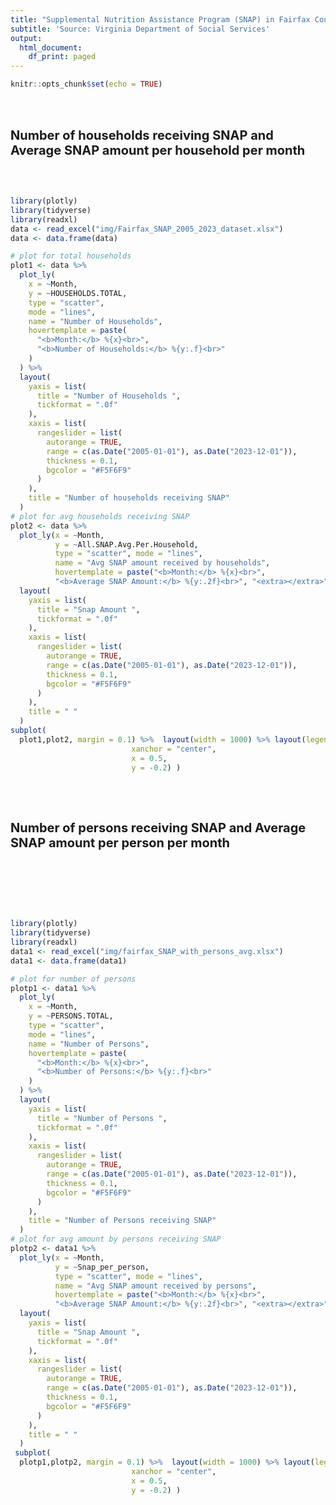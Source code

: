 ```yaml
---
title: "Supplemental Nutrition Assistance Program (SNAP) in Fairfax County"
subtitle: 'Source: Virginia Department of Social Services'
output:
  html_document:
    df_print: paged
---
```


```r
knitr::opts_chunk$set(echo = TRUE)
```
</br>
</br>

**<span style="font-size:15pt">Number of households receiving SNAP and    Average SNAP amount per household per month**

</br>
</br>
```r
library(plotly)
library(tidyverse)
library(readxl)
data <- read_excel("img/Fairfax_SNAP_2005_2023_dataset.xlsx")
data <- data.frame(data)
```


```r
# plot for total households
plot1 <- data %>%
  plot_ly(
    x = ~Month,
    y = ~HOUSEHOLDS.TOTAL,
    type = "scatter",
    mode = "lines",
    name = "Number of Households",
    hovertemplate = paste(
      "<b>Month:</b> %{x}<br>",
      "<b>Number of Households:</b> %{y:.f}<br>"
    )
  ) %>%
  layout(
    yaxis = list(
      title = "Number of Households ",
      tickformat = ".0f"
    ),
    xaxis = list(
      rangeslider = list(
        autorange = TRUE,
        range = c(as.Date("2005-01-01"), as.Date("2023-12-01")),
        thickness = 0.1,
        bgcolor = "#F5F6F9"
      )
    ),
    title = "Number of households receiving SNAP"
  )
# plot for avg households receiving SNAP
plot2 <- data %>%
  plot_ly(x = ~Month,
          y = ~All.SNAP.Avg.Per.Household, 
          type = "scatter", mode = "lines",
          name = "Avg SNAP amount received by households",
          hovertemplate = paste("<b>Month:</b> %{x}<br>",
          "<b>Average SNAP Amount:</b> %{y:.2f}<br>", "<extra></extra>")) %>%
  layout(
    yaxis = list(
      title = "Snap Amount ",
      tickformat = ".0f"
    ),
    xaxis = list(
      rangeslider = list(
        autorange = TRUE,
        range = c(as.Date("2005-01-01"), as.Date("2023-12-01")),
        thickness = 0.1,
        bgcolor = "#F5F6F9"
      )
    ),
    title = " "
  )
subplot(
  plot1,plot2, margin = 0.1) %>%  layout(width = 1000) %>% layout(legend = list(orientation = "h", 
                           xanchor = "center",
                           x = 0.5,
                           y = -0.2) ) 
  
```
</br>
</br>

**<span style="font-size:15pt">Number of persons receiving SNAP and   Average SNAP amount per person per month**

</br>
</br>


</br>
</br>
```r
library(plotly)
library(tidyverse)
library(readxl)
data1 <- read_excel("img/fairfax_SNAP_with_persons_avg.xlsx")
data1 <- data.frame(data1)
```


```r
# plot for number of persons
plotp1 <- data1 %>%
  plot_ly(
    x = ~Month,
    y = ~PERSONS.TOTAL,
    type = "scatter",
    mode = "lines",
    name = "Number of Persons",
    hovertemplate = paste(
      "<b>Month:</b> %{x}<br>",
      "<b>Number of Persons:</b> %{y:.f}<br>"
    )
  ) %>%
  layout(
    yaxis = list(
      title = "Number of Persons ",
      tickformat = ".0f"
    ),
    xaxis = list(
      rangeslider = list(
        autorange = TRUE,
        range = c(as.Date("2005-01-01"), as.Date("2023-12-01")),
        thickness = 0.1,
        bgcolor = "#F5F6F9"
      )
    ),
    title = "Number of Persons receiving SNAP"
  )
# plot for avg amount by persons receiving SNAP
plotp2 <- data1 %>%
  plot_ly(x = ~Month,
          y = ~Snap_per_person, 
          type = "scatter", mode = "lines",
          name = "Avg SNAP amount received by persons",
          hovertemplate = paste("<b>Month:</b> %{x}<br>",
          "<b>Average SNAP Amount:</b> %{y:.2f}<br>", "<extra></extra>")) %>%
  layout(
    yaxis = list(
      title = "Snap Amount ",
      tickformat = ".0f"
    ),
    xaxis = list(
      rangeslider = list(
        autorange = TRUE,
        range = c(as.Date("2005-01-01"), as.Date("2023-12-01")),
        thickness = 0.1,
        bgcolor = "#F5F6F9"
      )
    ),
    title = " "
  )
 subplot(
  plotp1,plotp2, margin = 0.1) %>%  layout(width = 1000) %>% layout(legend = list(orientation = "h", 
                           xanchor = "center",
                           x = 0.5,
                           y = -0.2) ) 
   
```